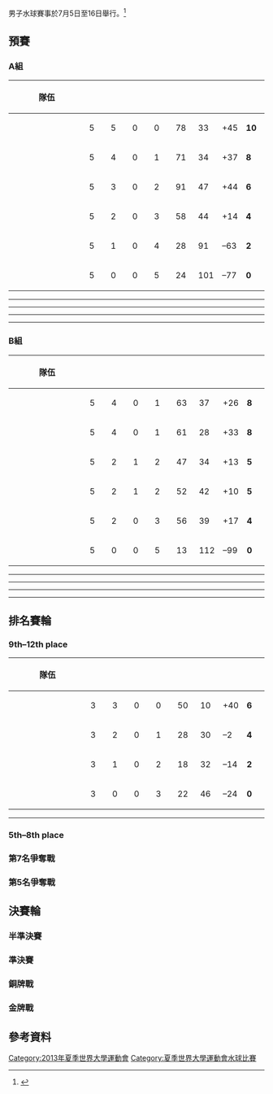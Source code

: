 {{main|2013年夏季世界大學運動會水球比賽}}
{{Infobox Universiade event
| event = 男子水球
| games = 2013 Summer
| image = [[File:Water_polo_pictogram.svg|100px]]
| venue = various
| dates = {{Start date|2013|7|5}} – {{Start date|2013|7|17}}
| competitors = 
| nations = 
| teams = 
| governing_body = 
| win_value =
| gold = 
| goldNOC = 
| silver = 
| silverNOC = 
| bronze = 
| bronzeNOC = 
| prev = [[2011年夏季世界大學運動會水球比賽男子賽事|2011]]
| next = 
}}
男子水球賽事於7月5日至16日舉行。<ref>{{cite web|url=http://kazan2013.ru:8080/uploads/technical_handbooks/en/Technical_Handbook_WP.pdf|title=2013 Summer Universiade – Water polo – Technical handbook|publisher=kazan2013.ru|accessdate=12 June 2013}}{{dead link|date=2017年11月 |bot=InternetArchiveBot |fix-attempted=yes }}</ref>

==預賽==
===A組===
{| class="wikitable" style="text-align:center; font-size:95%;"
!width=160|隊伍
!width=30|{{Tooltip|賽|Games played}}
!width=30|{{Tooltip|勝|Wins}}
!width=30|{{Tooltip|和|Draws}}
!width=30|{{Tooltip|敗|Losses}}
!width=30|{{Tooltip|得分|Goals for}}
!width=30|{{Tooltip|失分|Goals against}}
!width=30|{{Tooltip|分差|Goal difference}}
!width=30|{{Tooltip|積分|Points}}
|- bgcolor=#ccffcc
|align=left| {{wp|RUS}} || 5 || 5 || 0 || 0 || 78 || 33 || +45 || '''10'''
|- bgcolor=#ccffcc
|align=left| {{wp|HUN}} || 5 || 4 || 0 || 1 || 71 || 34 || +37 || '''8'''
|- bgcolor=#ccffcc
|align=left| {{wp|JPN}} || 5 || 3 || 0 || 2 || 91 || 47 || +44 || '''6'''
|- bgcolor=#ccffcc
|align=left| {{wp|AUS}} || 5 || 2 || 0 || 3 || 58 || 44 || +14 || '''4'''
|-
|align=left| {{wp|CAN}} || 5 || 1 || 0 || 4 || 28 || 91 || –63 || '''2'''
|-
|align=left| {{wp|GEO}} || 5 || 0 || 0 || 5 || 24 || 101 || –77 || '''0'''
|}

{{waterpolobox
| date = 2013年7月5日
| time = 14:00
| team1 = '''{{wp-rt|JPN}}'''
| score1 = '''10'''
| team2 = {{wp|AUS}}
| score2 = 7
| report = [http://kazan2013.ru/hide/en/-240/Root/ViewPdf/WPM400A01_C73_1.0.PDF Report]{{dead link|date=2017年11月 |bot=InternetArchiveBot |fix-attempted=yes }}
| location = Burevestnik Swimming Pool
| referees = Dhossche (BEL), Peila (USA)
| Q1 = 2–'''3'''
| Q2 = 1–1
| Q3 = 1–1
| Q4 = '''6'''–2
| OT = 
| goals1 = [[Koji_Takei|Takei]] 5
| goals2 = [[Justin_Trabinger|Trabinger]] 2
}}
{{waterpolobox
| date = 2013年7月5日
| time = 17:00
| team1 = '''{{wp-rt|HUN}}'''
| score1 = '''20'''
| team2 = {{wp|GEO}}
| score2 = 3
| report = [http://kazan2013.ru/hide/en/-240/Root/ViewPdf/WPM400A02_C73_1.0.PDF Report]{{dead link|date=2017年11月 |bot=InternetArchiveBot |fix-attempted=yes }}
| location = Burevestnik Swimming Pool
| referees = Rakovic-Krstonosic (SRB), Bianco (ITA)
| Q1 = '''6'''–0
| Q2 = '''4'''–1
| Q3 = '''7'''–0
| Q4 = '''3'''–2
| OT = 
| goals1 = [[Martón_Tóth_(water_polo)|Tóth]] 5
| goals2 = [[Levan_Kavlashvili|Kavlashvili]] 2
}}
{{waterpolobox
| date = 2013年7月5日
| time = 20:00
| team1 = '''{{wp-rt|RUS}}'''
| score1 = '''23'''
| team2 = {{wp|CAN}}
| score2 = 4
| report = [http://kazan2013.ru/hide/en/-240/Root/ViewPdf/WPM400A03_C73_1.0.PDF Report]{{dead link|date=2017年11月 |bot=InternetArchiveBot |fix-attempted=yes }}
| location = Burevestnik Swimming Pool
| referees = Riccitelli (ITA), Franulovic (CRO)
| Q1 = '''5'''–2
| Q2 = '''8'''–0
| Q3 = '''5'''–2
| Q4 = '''5'''–2
| OT = 
| goals1 = [[Aleksei_Risov-Alenichev|Risov-Alenichev]], [[Ivan_Nagaev_(water_polo)|Nagaev]] 5
| goals2 = [[Devon_Thumwood|Thumwood]] 2
}}
----
{{waterpolobox
| date = 2013年7月7日
| time = 17:00
| team1 = {{wp-rt|CAN}}
| score1 = 8
| team2 = {{wp|JPN}}
| score2 = '''25'''
| report = [http://universiade2013.sportresult.com/eurosport/en/-240/Root/ViewPdf/WPM400A04_C73_1.0.PDF Report]
| location = Burevestnik Swimming Pool
| referees = David (FRA), Rakovic-Krstonosic (SRB)
| Q1 = 0–'''6'''
| Q2 = 2–'''4'''
| Q3 = 5–'''7'''
| Q4 = 1–'''8'''
| OT = 
| goals1 = ''three players'' 2
| goals2 = [[Koji_Takei|Takei]] 6
}}
{{waterpolobox
| date = 2013年7月7日
| time = 18:30
| team1 = '''{{wp-rt|AUS}}'''
| score1 = '''15'''
| team2 = {{wp|GEO}}
| score2 = 3
| report = [http://universiade2013.sportresult.com/eurosport/en/-240/Root/ViewPdf/WPM400A05_C73_1.0.PDF Report]
| location = Burevestnik Swimming Pool
| referees = Rodrigues (BRA), Matijasevic (MNE)
| Q1 = 1–1
| Q2 = '''7'''–2
| Q3 = '''2'''–0
| Q4 = '''5'''–0
| OT = 
| goals1 = [[Pau_Sindone|Sindone]] 5
| goals2 = [[Kukuri_Giorgadze|Giorgadze]] 2
}}
{{waterpolobox
| date = 2013年7月7日
| time = 20:00
| team1 = '''{{wp-rt|RUS}}'''
| score1 = '''9'''
| team2 = {{wp|HUN}}
| score2 = 8
| report = [http://universiade2013.sportresult.com/eurosport/en/-240/Root/ViewPdf/WPM400A06_C73_1.0.PDF Report]
| location = Burevestnik Swimming Pool
| referees = Stavropoulos (GRE), Bianco (ITA)
| Q1 = '''3'''–2
| Q2 = '''3'''–2
| Q3 = 1–'''2'''
| Q4 = 2–2
| OT = 
| goals1 = [[Artem_Ashaev|Ashaev]] 3
| goals2 = [[Balazs_Korenyi|Korenyi]], [[Gábor_Kovács_(water_polo)|Kovács]] 2
}}
----
{{waterpolobox
| date = 2013年7月8日
| time = 12:30
| team1 = '''{{wp-rt|CAN}}'''
| score1 = '''10'''
| team2 = {{wp|GEO}}
| score2 = 9
| report = [http://universiade2013.sportresult.com/eurosport/en/-240/Root/ViewPdf/WPM400A07_C73_1.0.PDF Report]
| location = Burevestnik Swimming Pool
| referees = Rodrigues (BRA), Bianco (ITA)
| Q1 = '''3'''–1
| Q2 = '''4'''–3
| Q3 = 3–'''4'''
| Q4 = 0–'''1'''
| OT = 
| goals1 = [[Martin_Pelland|Pelland]], [[David_Lapins|Lapins]] 3
| goals2 = [[Giorgi_Kartvelishvili_(water_polo)|Kartvelishvili]] 3
}}
{{waterpolobox
| date = 2013年7月8日
| time = 18:30
| team1 = '''{{wp-rt|HUN}}'''
| score1 = '''16'''
| team2 = {{wp|AUS}}
| score2 = 9
| report = [http://universiade2013.sportresult.com/eurosport/en/-240/Root/ViewPdf/WPM400A08_C73_1.0.PDF Report]
| location = Burevestnik Swimming Pool
| referees = David (FRA), Matijasevic (MNE)
| Q1 = '''4'''–2
| Q2 = '''3'''–1
| Q3 = '''4'''–1
| Q4 = 5–5
| OT = 
| goals1 = [[Martón_Tóth_(water_polo)|Tóth]] 5
| goals2 = [[Pau_Sindone|Sindone]], [[Justin_Trabinger|Trabinger]] 2
}}
{{waterpolobox
| date = 2013年7月8日
| time = 20:00
| team1 = '''{{wp-rt|RUS}}'''
| score1 = '''13'''
| team2 = {{wp|JPN}}
| score2 = 11
| report = [http://universiade2013.sportresult.com/eurosport/en/-240/Root/ViewPdf/WPM400A09_C73_1.0.PDF Report]
| location = Burevestnik Swimming Pool
| referees = Stavropoulos (GRE), Peila (USA)
| Q1 = '''4'''–3
| Q2 = 2–2
| Q3 = '''5'''–1
| Q4 = 2–'''5'''
| OT = 
| goals1 = [[Artem_Ashaev|Ashaev]], [[Adel_Latypov|Latypov]] 3
| goals2 = [[Koji_Takei|Takei]] 5
}}
----
{{waterpolobox
| date = 2013年7月10日
| time = 14:00
| team1 = '''{{wp-rt|JPN}}'''
| score1 = '''35'''
| team2 = {{wp|GEO}}
| score2 = 6
| report = [http://universiade2013.sportresult.com/eurosport/en/-240/Root/ViewPdf/WPM400A10_C73_1.0.PDF Report]
| location = Burevestnik Swimming Pool
| referees = Matijasevic (MNE), David (FRA)
| Q1 = '''10'''–1
| Q2 = '''9'''–1
| Q3 = '''6'''–3
| Q4 = '''10'''–1
| OT = 
| goals1 = [[Koji_Takei|Takei]] 7
| goals2 = [[Kukuri_Giorgadze|Giorgadze]] 2
}}
{{waterpolobox
| date = 2013年7月10日
| time = 17:00
| team1 = {{wp-rt|CAN}}
| score1 = 3
| team2 = '''{{wp|HUN}}'''
| score2 = '''14'''
| report = [http://universiade2013.sportresult.com/eurosport/en/-240/Root/ViewPdf/WPM400A11_C73_1.0.PDF Report]
| location = Burevestnik Swimming Pool
| referees = Dhossche (BEL), Stavropoulos (GRE)
| Q1 = 0–'''2'''
| Q2 = 1–'''4'''
| Q3 = 1–'''3'''
| Q4 = 1–'''5'''
| OT = 
| goals1 = ''three players'' 3
| goals2 = [[Marton_Halek|Halek]] 4
}}
{{waterpolobox
| date = 2013年7月10日
| time = 20:00
| team1 = '''{{wp-rt|RUS}}'''
| score1 = '''12'''
| team2 = {{wp|AUS}}
| score2 = 7
| report = [http://universiade2013.sportresult.com/eurosport/en/-240/Root/ViewPdf/WPM400A12_C73_1.0.PDF Report]
| location = Burevestnik Swimming Pool
| referees = Bianco (ITA), Franulovic (CRO)
| Q1 = 1–'''2'''
| Q2 = 2–'''3'''
| Q3 = '''4'''–2
| Q4 = '''5'''–0
| OT = 
| goals1 = [[Sergei_Lisunov|Lisunov]] 3
| goals2 = [[Pau_Sindone|Sindone]], [[Justin_Trabinger|Trabinger]] 2
}}
----
{{waterpolobox
| date = 2013年7月11日
| time = 17:00
| team1 = '''{{wp-rt|AUS}}'''
| score1 = '''20'''
| team2 = {{wp|CAN}}
| score2 = 3
| report = [http://universiade2013.sportresult.com/eurosport/en/-240/Root/ViewPdf/WPM400A13_C73_1.0.PDF Report]
| location = Burevestnik Swimming Pool
| referees = David (FRA), Peila (USA)
| Q1 = '''4'''–0
| Q2 = '''5'''–3
| Q3 = '''2'''–0
| Q4 = '''9'''–0
| OT = 
| goals1 = ''four players'' 3
| goals2 = [[Devon_Thumwood|Thumwood]] 2
}}
{{waterpolobox
| date = 2013年7月11日
| time = 18:30
| team1 = {{wp-rt|JPN}}
| score1 = 10
| team2 = '''{{wp|HUN}}'''
| score2 = '''13'''
| report = [http://universiade2013.sportresult.com/eurosport/en/-240/Root/ViewPdf/WPM400A14_C73_1.0.PDF Report]
| location = Burevestnik Swimming Pool
| referees = Franulovic (CRO), Riccitelli (ITA)
| Q1 = '''2'''–1
| Q2 = 1–'''4'''
| Q3 = 5–'''6'''
| Q4 = 2–2
| OT = 
| goals1 = [[Koji_Takei|Takei]] 6
| goals2 = [[Martón_Tóth_(water_polo)|Tóth]] 4
}}
{{waterpolobox
| date = 2013年7月11日
| time = 20:00
| team1 = '''{{wp-rt|RUS}}'''
| score1 = '''21'''
| team2 = {{wp|GEO}}
| score2 = 3
| report = [http://universiade2013.sportresult.com/eurosport/en/-240/Root/ViewPdf/WPM400A15_C73_1.0.PDF Report]
| location = Burevestnik Swimming Pool
| referees = Dhossche (BEL), Rakovic-Krstonosic (SRB)
| Q1 = '''6'''–1
| Q2 = '''4'''–0
| Q3 = '''5'''–2
| Q4 = '''6'''–0
| OT = 
| goals1 = [[Adel_Latypov|Latypov]] 5
| goals2 = [[Kukuri_Giorgadze|Giorgadze]] 2
}}

===B組===
{| class="wikitable" style="text-align:center; font-size:95%;"
!width=160|隊伍
!width=30|{{Tooltip|賽|Games played}}
!width=30|{{Tooltip|勝|Wins}}
!width=30|{{Tooltip|和|Draws}}
!width=30|{{Tooltip|敗|Losses}}
!width=30|{{Tooltip|得分|Goals for}}
!width=30|{{Tooltip|失分|Goals against}}
!width=30|{{Tooltip|分差|Goal difference}}
!width=30|{{Tooltip|積分|Points}}
|- bgcolor=#ccffcc
|align=left| {{wp|ITA}} || 5 || 4 || 0 || 1 || 63 || 37 || +26 || '''8'''
|- bgcolor=#ccffcc
|align=left| {{wp|SRB}} || 5 || 4 || 0 || 1 || 61 || 28 || +33 || '''8'''
|- bgcolor=#ccffcc
|align=left| {{wp|USA}} || 5 || 2 || 1 || 2 || 47 || 34 || +13 || '''5'''
|- bgcolor=#ccffcc
|align=left| {{wp|BRA}} || 5 || 2 || 1 || 2 || 52 || 42 || +10 || '''5'''
|-
|align=left| {{wp|MNE}} || 5 || 2 || 0 || 3 || 56 || 39 || +17 || '''4'''
|-
|align=left| {{wp|BEL}} || 5 || 0 || 0 || 5 || 13 || 112 || –99 || '''0'''
|}

{{waterpolobox
| date = 2013年7月5日
| time = 12:30
| team1 = {{wp-rt|USA}}
| score1 = 8
| team2 = {{wp|BRA}}
| score2 = 8
| report = [http://kazan2013.ru/hide/en/-240/Root/ViewPdf/WPM400B01_C73_1.0.PDF Report]{{dead link|date=2017年11月 |bot=InternetArchiveBot |fix-attempted=yes }}
| location = Burevestnik Swimming Pool
| referees = David (FRA), Tahara (JPN)
| Q1 = 2–2
| Q2 = 3–3
| Q3 = 1–1
| Q4 = 2–2
| OT = 
| goals1 = [[Paul_Reynolds_(water_polo)|P. Reynolds]] 2
| goals2 = [[Adrian_Baches_Delgado|Baches Delgado]] 3
}}
{{waterpolobox
| date = 2013年7月5日
| time = 15:30
| team1 = '''{{wp-rt|SRB}}'''
| score1 = '''9'''
| team2 = {{wp|MNE}}
| score2 = 5
| report = [http://kazan2013.ru/hide/en/-240/Root/ViewPdf/WPM400B02_C73_1.0.PDF Report]{{dead link|date=2017年11月 |bot=InternetArchiveBot |fix-attempted=yes }}
| location = Burevestnik Swimming Pool
| referees = Stavropoulos (GRE), Gerzanich (RUS)
| Q1 = '''2'''–1
| Q2 = '''3'''–1
| Q3 = '''2'''–1
| Q4 = 2–2
| OT = 
| goals1 = [[Srdan_Vuksanovic|Vuksanovic]] 3
| goals2 = [[Nikola_Murisic|Murisic]] 2
}}
{{waterpolobox
| date = 2013年7月5日
| time = 18:30
| team1 = '''{{wp-rt|ITA}}'''
| score1 = '''28'''
| team2 = {{wp|BEL}}
| score2 = 1
| report = [http://kazan2013.ru/hide/en/-240/Root/ViewPdf/WPM400B03_C73_1.0.PDF Report]{{dead link|date=2017年11月 |bot=InternetArchiveBot |fix-attempted=yes }}
| location = Burevestnik Swimming Pool
| referees = Carney (AUS), Murray (CAN)
| Q1 = '''4'''–0
| Q2 = '''4'''–1
| Q3 = '''11'''–0
| Q4 = '''9'''–0
| OT = 
| goals1 = [[Luca_Damonte|Damonte]], [[斯特凡诺·卢翁戈|卢翁戈]] 5
| goals2 = [[Nick_Poelmans|Poelmans]] 1
}}
----
{{waterpolobox
| date = 2013年7月7日
| time = 12:30
| team1 = {{wp-rt|SRB}}
| score1 = 7
| team2 = '''{{wp|ITA}}'''
| score2 = '''8'''
| report = [http://universiade2013.sportresult.com/eurosport/en/-240/Root/ViewPdf/WPM400B04_C73_1.0.PDF Report]
| location = Burevestnik Swimming Pool
| referees = Boros-Djevi (AUS), Szekely (HUN)
| Q1 = 0–'''1'''
| Q2 = 1–'''2'''
| Q3 = '''4'''–2
| Q4 = 2–'''3'''
| OT = 
| goals1 = [[Strahinja_Rasovic|Rasovic]] 3
| goals2 = [[斯特凡诺·卢翁戈|卢翁戈]], [[Francesco_Coppoli|Coppoli]] 2
}}
{{waterpolobox
| date = 2013年7月7日
| time = 14:00
| team1 = '''{{wp-rt|BRA}}'''
| score1 = '''19'''
| team2 = {{wp|BEL}}
| score2 = 3
| report = [http://universiade2013.sportresult.com/eurosport/en/-240/Root/ViewPdf/WPM400B05_C73_1.0.PDF Report]
| location = Burevestnik Swimming Pool
| referees = Shimizu (JPN), Gerzanich (RUS)
| Q1 = '''4'''–1
| Q2 = '''3'''–0
| Q3 = '''5'''–1
| Q4 = '''7'''–1
| OT = 
| goals1 = [[Gustavo_Guimarães|Guimarães]] 5
| goals2 = [[Nick_Poelmans|Poelmans]] 2
}}
{{waterpolobox
| date = 2013年7月7日
| time = 15:30
| team1 = {{wp-rt|MNE}}
| score1 = 8
| team2 = '''{{wp|USA}}'''
| score2 = '''9'''
| report = [http://universiade2013.sportresult.com/eurosport/en/-240/Root/ViewPdf/WPM400B06_C73_1.0.PDF Report]
| location = Burevestnik Swimming Pool
| referees = Franulovic (CRO), Mebuke (GEO)
| Q1 = 1–'''2'''
| Q2 = 0–'''3'''
| Q3 = 1–1
| Q4 = '''6'''–3
| OT = 
| goals1 = [[Jovan_Saric|Saric]] 3
| goals2 = [[Paul_Reynolds_(water_polo)|P. Reynolds]] 3
}}
----
{{waterpolobox
| date = 2013年7月8日
| time = 14:00
| team1 = '''{{wp-rt|SRB}}'''
| score1 = '''9'''
| team2 = {{wp|USA}}
| score2 = 5
| report = [http://universiade2013.sportresult.com/eurosport/en/-240/Root/ViewPdf/WPM400B07_C73_1.0.PDF Report]
| location = Burevestnik Swimming Pool
| referees = Szekely (HUN), Shimizu (JPN)
| Q1 = 1–1
| Q2 = '''2'''–1
| Q3 = 1–1
| Q4 = '''5'''–2
| OT = 
| goals1 = ''four players'' 2
| goals2 = ''five players'' 1
}}
{{waterpolobox
| date = 2013年7月8日
| time = 15:30
| team1 = '''{{wp-rt|ITA}}'''
| score1 = '''11'''
| team2 = {{wp|BRA}}
| score2 = 10
| report = [http://universiade2013.sportresult.com/eurosport/en/-240/Root/ViewPdf/WPM400B08_C73_1.0.PDF Report]
| location = Burevestnik Swimming Pool
| referees = Franulovic (CRO), Gerzanich (RUS)
| Q1 = '''4'''–1
| Q2 = 1–1
| Q3 = 3–'''4'''
| Q4 = 3–'''4'''
| OT = 
| goals1 = [[斯特凡诺·卢翁戈|卢翁戈]] 4
| goals2 = [[Adrian_Baches_Delgado|Baches Delgado]] 4
}}
{{waterpolobox
| date = 2013年7月8日
| time = 17:00
| team1 = {{wp-rt|BEL}}
| score1 = 5
| team2 = '''{{wp|MNE}}'''
| score2 = '''24'''
| report = [http://universiade2013.sportresult.com/eurosport/en/-240/Root/ViewPdf/WPM400B09_C73_1.0.PDF Report]
| location = Burevestnik Swimming Pool
| referees = Boros-Djevi (AUS), Deslieres (CAN)
| Q1 = 1–'''6'''
| Q2 = 1–'''7'''
| Q3 = 2–'''4'''
| Q4 = 1–'''7'''
| OT = 
| goals1 = ''five players'' 1
| goals2 = [[Jovan_Saric|Saric]] 4
}}
----
{{waterpolobox
| date = 2013年7月10日
| time = 12:30
| team1 = '''{{wp-rt|SRB}}'''
| score1 = '''14'''
| team2 = {{wp|BRA}}
| score2 = 8
| report = [http://universiade2013.sportresult.com/eurosport/en/-240/Root/ViewPdf/WPM400B10_C73_1.0.PDF Report]
| location = Burevestnik Swimming Pool
| referees = Tahara (JPN), Deslieres (CAN)
| Q1 = '''3'''–2
| Q2 = '''5'''–2
| Q3 = 2–2
| Q4 = '''4'''–2
| OT = 
| goals1 = [[Ivan_Rackov|Rackov]], [[Srdan_Vuksanovic|Vuksanovic]] 3
| goals2 = [[Adrian_Baches_Delgado|Baches Delgado]] 2
}}
{{waterpolobox
| date = 2013年7月10日
| time = 15:30
| team1 = '''{{wp-rt|USA}}'''
| score1 = '''19'''
| team2 = {{wp|BEL}}
| score2 = 2
| report = [http://universiade2013.sportresult.com/eurosport/en/-240/Root/ViewPdf/WPM400B11_C73_1.0.PDF Report]
| location = Burevestnik Swimming Pool
| referees = Murray (CAN), Szekely (HUN)
| Q1 = '''6'''–1
| Q2 = '''5'''–0
| Q3 = '''3'''–1
| Q4 = '''5'''–0
| OT = 
| goals1 = [[Lucas_Reynolds|L. Reynolds]] 5
| goals2 = ''two players'' 2
}}
{{waterpolobox
| date = 2013年7月10日
| time = 18:30
| team1 = '''{{wp-rt|MNE}}'''
| score1 = '''13'''
| team2 = {{wp|ITA}}
| score2 = 9
| report = [http://universiade2013.sportresult.com/eurosport/en/-240/Root/ViewPdf/WPM400B12_C73_1.0.PDF Report]
| location = Burevestnik Swimming Pool
| referees = Carney (AUS), Vasenin (RUS)
| Q1 = 2–2
| Q2 = 3–'''4'''
| Q3 = '''5'''–1
| Q4 = '''3'''–2
| OT = 
| goals1 = [[Miljan_Popovic|Popovic]], [[Nikola_Murisic|Murisic]] 3
| goals2 = [[Matteo_Gitto|Gitto]] 3
}}
----
{{waterpolobox
| date = 2013年7月11日
| time = 12:30
| team1 = '''{{wp-rt|SRB}}'''
| score1 = '''22'''
| team2 = {{wp|BEL}}
| score2 = 2
| report = [http://universiade2013.sportresult.com/eurosport/en/-240/Root/ViewPdf/WPM400B13_C73_1.0.PDF Report]
| location = Burevestnik Swimming Pool
| referees = Deslieres (CAN), Tahara (JPN)
| Q1 = '''6'''–0
| Q2 = '''5'''–1
| Q3 = '''4'''–1
| Q4 = '''7'''–0
| OT = 
| goals1 = [[Ivan_Rackov|Rackov]] 6
| goals2 = [[Gerry_Verschuren|Verschuren]] 2
}}
{{waterpolobox
| date = 2013年7月11日
| time = 14:00
| team1 = '''{{wp-rt|BRA}}'''
| score1 = '''7'''
| team2 = {{wp|MNE}}
| score2 = 6
| report = [http://universiade2013.sportresult.com/eurosport/en/-240/Root/ViewPdf/WPM400B14_C73_1.0.PDF Report]
| location = Burevestnik Swimming Pool
| referees = Mebuke (GEO), Szekely (HUN)
| Q1 = 2–2
| Q2 = '''3'''–2
| Q3 = 1–'''2'''
| Q4 = '''1'''–0
| OT = 
| goals1 = [[Adrian_Baches_Delgado|Baches Delgado]] 4
| goals2 = [[Jovan_Saric|Saric]] 3
}}
{{waterpolobox
| date = 2013年7月11日
| time = 15:30
| team1 = {{wp-rt|USA}}
| score1 = 6
| team2 = '''{{wp|ITA}}'''
| score2 = '''7'''
| report = [http://universiade2013.sportresult.com/eurosport/en/-240/Root/ViewPdf/WPM400B15_C73_1.0.PDF Report]
| location = Burevestnik Swimming Pool
| referees = Boros-Djevi (AUS), Gerzanich (RUS)
| Q1 = 1–'''2'''
| Q2 = 1–'''3'''
| Q3 = 2–2
| Q4 = '''2'''–0
| OT = 
| goals1 = [[Daniel_Lenhardt|Lenhardt]] 2
| goals2 = [[斯特凡诺·卢翁戈|卢翁戈]] 3
}}

==排名賽輪==
===9th–12th place===
{| class="wikitable" style="text-align:center; font-size:95%;"
!width=160|隊伍
!width=30|{{Tooltip|賽|Games played}}
!width=30|{{Tooltip|勝|Wins}}
!width=30|{{Tooltip|和|Draws}}
!width=30|{{Tooltip|敗|Losses}}
!width=30|{{Tooltip|得分|Goals for}}
!width=30|{{Tooltip|失分|Goals against}}
!width=30|{{Tooltip|分差|Goal difference}}
!width=30|{{Tooltip|積分|Points}}
|-
|align=left| {{wp|MNE}} || 3 || 3 || 0 || 0 || 50 || 10 || +40 || '''6'''
|-
|align=left| {{wp|CAN}} || 3 || 2 || 0 || 1 || 28 || 30 || –2 || '''4'''
|-
|align=left| {{wp|GEO}} || 3 || 1 || 0 || 2 || 18 || 32 || –14 || '''2'''
|-
|align=left| {{wp|BEL}} || 3 || 0 || 0 || 3 || 22 || 46 || –24 || '''0'''
|}

{{waterpolobox
| date = 2013年7月13日
| time = 12:30
| team1 = '''{{wp-rt|GEO}}'''
| score1 = '''7'''
| team2 = {{wp|BEL}}
| score2 = 5
| report = [http://universiade2013.sportresult.com/eurosport/en/-240/Root/ViewPdf/WPM400C01_C73_1.0.PDF Report]
| location = Burevestnik Swimming Pool
| referees = Birri (HUN), Shimizu (JPN)
| Q1 = '''2'''–0
| Q2 = '''3'''–2
| Q3 = 2–'''3'''
| Q4 = 0–0
| OT = 
| goals1 = [[Levan_Chikvinidze|Chikvinidze]] 4
| goals2 = ''five players'' 1
}}
{{waterpolobox
| date = 2013年7月13日
| time = 14:00
| team1 = {{wp-rt|CAN}}
| score1 = 3
| team2 = '''{{wp|MNE}}'''
| score2 = '''9'''
| report = [http://universiade2013.sportresult.com/eurosport/en/-240/Root/ViewPdf/WPM400C02_C73_1.0.PDF Report]
| location = Burevestnik Swimming Pool
| referees = Tahara (JPN), Vasenin (RUS)
| Q1 = 2–'''3'''
| Q2 = 0–'''2'''
| Q3 = 0–'''2'''
| Q4 = 1–'''2'''
| OT = 
| goals1 = ''three players'' 1
| goals2 = [[Jovan_Saric|Saric]] 3
}}
----
{{waterpolobox
| date = 2013年7月15日
| time = 12:30
| team1 = {{wp-rt|BEL}}
| score1 = 12
| team2 = '''{{wp|CAN}}'''
| score2 = '''15'''
| report = [http://universiade2013.sportresult.com/eurosport/en/-240/Root/ViewPdf/WPM400C03_C73_1.0.PDF Report]
| location = Burevestnik Swimming Pool
| referees = Rodrigues (BRA), Tahara (JPN)
| Q1 = 1–'''4'''
| Q2 = 2–'''3'''
| Q3 = 3–3
| Q4 = '''6'''–5
| OT = 
| goals1 = [[Nick_Poelmans|Poelmans]], [[Gerry_Verschuren|Verschuren]] 4
| goals2 = [[Martin_Pelland|Pelland]], [[David_Lapins|Lapins]] 3
}}
{{waterpolobox
| date = 2013年7月15日
| time = 14:00
| team1 = '''{{wp-rt|MNE}}'''
| score1 = '''17'''
| team2 = {{wp|GEO}}
| score2 = 2
| report = [http://universiade2013.sportresult.com/eurosport/en/-240/Root/ViewPdf/WPM400C04_C73_1.0.PDF Report]
| location = Burevestnik Swimming Pool
| referees = Boros-Djevi (AUS), Deslieres (CAN)
| Q1 = '''5'''–1
| Q2 = '''3'''–0
| Q3 = '''5'''–1
| Q4 = '''4'''–0
| OT = 
| goals1 = [[Radovan_Latinovic|Latinovic]], [[Nikola_Murisic|Murisic]] 3
| goals2 = [[Levan_Chikvinidze|Chikvinidze]], [[Levan_Kavlashvili|Kavlashvili]] 1
}}


===5th–8th place===
{{waterpolobox
| date = 2013年7月15日
| time = 15:30
| team1 ={{wp-rt|AUS}} 
| score1 = 8
| team2 ='''{{wp|USA}}'''
| score2 = '''11'''
| report = [http://universiade2013.sportresult.com/eurosport/en/-240/Root/ViewPdf/WPM400203_C73_1.0.PDF Report]
| location = Burevestnik Swimming Pool
| referees = Bianco (ITA), Vasenin (RUS)
| Q1 = 0–'''2'''
| Q2 = 2–'''3'''
| Q3 = 2–'''3'''
| Q4 = '''4'''–3
| OT = 
| goals1 = [[Pau_Sindone|Sindone]], [[Blake_Edwards_(water_polo)|Edwards]] 2
| goals2 = [[Paul_Reynolds_(water_polo)|P. Reynolds]] 4
}}
{{waterpolobox
| date = 2013年7月15日
| time = 17:00
| team1 ='''{{wp-rt|JPN}}'''
| score1 = '''12'''
| team2 ={{wp|BRA}} 
| score2 = 9
| report = [http://universiade2013.sportresult.com/eurosport/en/-240/Root/ViewPdf/WPM400204_C73_2.0.PDF Report]
| location = Burevestnik Swimming Pool
| referees = Szekely (HUN), Riccitelli (ITA)
| Q1 = 2–'''3'''
| Q2 = '''4'''–1
| Q3 = '''4'''–3
| Q4 = 2–2
| OT = 
| goals1 = [[Yuki_Kadono|Kadono]] 4
| goals2 = ''three players'' 2
}}

===第7名爭奪戰===
{{waterpolobox
| date = 2013年7月16日
| time = 11:00
| team1 = {{wp-rt|AUS}}
| score1 = 
| team2 = {{wp|BRA}}
| score2 = 
| report = 
| location = Burevestnik Swimming Pool
| referees = 
| Q1 = 
| Q2 = 
| Q3 = 
| Q4 = 
| OT = 
| goals1 = 
| goals2 = 
}}

===第5名爭奪戰===
{{waterpolobox
| date = 2013年7月16日
| time = 12:30
| team1 = {{wp-rt|USA}}
| score1 = 
| team2 = {{wp|JPN}}
| score2 = 
| report = 
| location = Burevestnik Swimming Pool
| referees = 
| Q1 = 
| Q2 = 
| Q3 = 
| Q4 = 
| OT = 
| goals1 = 
| goals2 = 
}}

==決賽輪==
{{8TeamBracket-with third
| RD1= 半準決賽
| RD2= 準決賽
| RD3= 金牌戰
| Consol= 銅牌戰

| RD1-seed1= B1
| RD1-team1= '''{{wp|ITA}}'''
| RD1-score1='''8''' 
| RD1-seed2= A4
| RD1-team2= {{wp|AUS}}
| RD1-score2=5 
| RD1-seed3= A2
| RD1-team3= '''{{wp|HUN}}'''
| RD1-score3='''12'''
| RD1-seed4= B3
| RD1-team4= {{wp|USA}}
| RD1-score4=7 
| RD1-seed5= B2
| RD1-team5= '''{{wp|SRB}}'''
| RD1-score5='''15''' 
| RD1-seed6= A3
| RD1-team6= {{wp|JPN}}
| RD1-score6=7 
| RD1-seed7= A1
| RD1-team7= '''{{wp|RUS}}'''
| RD1-score7='''14''' 
| RD1-seed8= B4
| RD1-team8= {{wp|BRA}}
| RD1-score8=5 

| RD2-seed1=B1 
| RD2-team1={{wp|ITA}} 
| RD2-score1= 9
| RD2-seed2=A2 
| RD2-team2='''{{wp|HUN}}'''
| RD2-score2= '''11'''
| RD2-seed3=B2 
| RD2-team3={{wp|SRB}} 
| RD2-score3= 11
| RD2-seed4=A1 
| RD2-team4='''{{wp|RUS}}'''
| RD2-score4= '''12'''

| RD3-seed1= A2
| RD3-team1= {{wp|HUN}}
| RD3-score1= 
| RD3-seed2= A1
| RD3-team2= {{wp|RUS}}
| RD3-score2= 

| RD3-seed3= B1
| RD3-team3= {{wp|ITA}}
| RD3-score3= 
| RD3-seed4= B2
| RD3-team4= {{wp|SRB}}
| RD3-score4= 
}}

===半準決賽===
{{waterpolobox
| date = 2013年7月13日
| time = 15:30
| team1 = '''{{wp-rt|SRB}}'''
| score1 ='''15''' 
| team2 = {{wp|JPN}}
| score2 =7 
| report =[http://universiade2013.sportresult.com/eurosport/en/-240/Root/ViewPdf/WPM400303_C73_1.0.PDF Report]
| location = Burevestnik Swimming Pool
| referees = Mebuke (GEO), Stavropoulos (GRE)
| Q1 =2–'''3''' 
| Q2 ='''3'''–1 
| Q3 ='''5'''–2 
| Q4 ='''5'''–1 
| OT = 
| goals1 =[[尼古拉·戴多維奇|戴多維奇]], [[Boris_Vapenski|Vapenski]] 3 
| goals2 =[[Koji_Takei|Takei]] 5  
}}
{{waterpolobox
| date = 2013年7月13日
| time = 17:00
| team1 = '''{{wp-rt|HUN}}'''
| score1 ='''12''' 
| team2 = {{wp|USA}}
| score2 =7 
| report =[http://universiade2013.sportresult.com/eurosport/en/-240/Root/ViewPdf/WPM400302_C73_1.0.PDF Report] 
| location = Burevestnik Swimming Pool
| referees = Franulovic (CRO), Carney (AUS)
| Q1 ='''3'''–2 
| Q2 ='''3'''–2 
| Q3 ='''4'''–1 
| Q4 =2–2 
| OT = 
| goals1 =''three players'' 2 
| goals2 =[[Paul_Reynolds_(water_polo)|P. Reynolds]], [[Daniel_McClintick|McClintick]] 2 
}}
{{waterpolobox
| date = 2013年7月13日
| time = 18:30
| team1 = '''{{wp-rt|RUS}}'''
| score1 = '''14'''
| team2 = {{wp|BRA}}
| score2 =5 
| report =[http://universiade2013.sportresult.com/eurosport/en/-240/Root/ViewPdf/WPM400304_C73_1.0.PDF Report] 
| location = Burevestnik Swimming Pool
| referees = Szekely (HUN), Riccitelli (ITA)
| Q1 ='''5'''–2 
| Q2 ='''3'''–0 
| Q3 =1–'''2''' 
| Q4 ='''5'''–1 
| OT = 
| goals1 =[[Adel_Latypov|Latypov]], [[Stepan_Andrukov|Andrukov]] 3 
| goals2 =[[Danilo_Correa|Correa]] 2 
}}
{{waterpolobox
| date = 2013年7月13日
| time = 20:00
| team1 = '''{{wp-rt|ITA}}'''
| score1 ='''8''' 
| team2 = {{wp|AUS}}
| score2 =5 
| report =[http://universiade2013.sportresult.com/eurosport/en/-240/Root/ViewPdf/WPM400301_C73_1.0.PDF Report] 
| location = Burevestnik Swimming Pool
| referees = Murray (CAN), Matijasevic (MNE)
| Q1 ='''3'''–1 
| Q2 ='''2'''–1 
| Q3 =2–2 
| Q4 =1–1 
| OT = 
| goals1 =[[Luca_Damonte|Damonte]], [[Luca_Marziali|Marziali]] 4 
| goals2 =[[Christopher_Dyson|Dyson]], [[Justin_Trabinger|Trabinger]] 2 
}}

===準決賽===
{{waterpolobox
| date = 2013年7月15日
| time = 18:30
| team1 ={{wp-rt|ITA}} 
| score1 = 9
| team2 ='''{{wp|HUN}}'''
| score2 = '''11'''
| report = [http://universiade2013.sportresult.com/eurosport/en/-240/Root/ViewPdf/WPM400201_C73_2.0.PDF Report]
| location = Burevestnik Swimming Pool
| referees = Franulovic (CRO), David (FRA)
| Q1 = 2–'''3'''
| Q2 = 1–'''3'''
| Q3 = 2–'''3'''
| Q4 = '''4'''–2 
| OT = 
| goals1 = [[Luca_Damonte|Damonte]] 4 
| goals2 = [[Balazs_Somogyi|Somogyi]] 4 
}}
{{waterpolobox
| date = 2013年7月15日
| time = 20:00
| team1 ={{wp-rt|SRB}} 
| score1 = 11
| team2 ='''{{wp|RUS}}'''
| score2 = '''12'''
| report = [http://universiade2013.sportresult.com/eurosport/en/-240/Root/ViewPdf/WPM400202_C73_2.0.PDF Report]
| location = Burevestnik Swimming Pool
| referees = Stavropoulos (GRE), Peila (USA)
| Q1 = '''5'''–3
| Q2 = 1–'''6'''
| Q3 = 2–2
| Q4 = '''3'''–1
| OT = 
| goals1 = [[尼古拉·戴多維奇|戴多維奇]] 5
| goals2 = [[Aleksei_Risov-Alenichev|Risov-Alenichev]] 5
}}

===銅牌戰===
{{waterpolobox
| date = 2013年7月17日
| time = 11:15
| team1 = {{wp-rt|ITA}} 
| score1 = 
| team2 = {{wp|SRB}} 
| score2 = 
| report = 
| location = Burevestnik Swimming Pool
| referees = 
| Q1 = 
| Q2 = 
| Q3 = 
| Q4 = 
| OT = 
| goals1 = 
| goals2 = 
}}

===金牌戰===
{{waterpolobox
| date = 2013年7月17日
| time = 13:00
| team1 = {{wp-rt|HUN}} 
| score1 = 
| team2 = {{wp|RUS}} 
| score2 = 
| report = 
| location = Burevestnik Swimming Pool
| referees = 
| Q1 = 
| Q2 = 
| Q3 = 
| Q4 = 
| OT = 
| goals1 = 
| goals2 = 
}}

==參考資料==
{{reflist}}

{{2013年夏季世界大學運動會比賽項目}}

[[Category:2013年夏季世界大學運動會|Category:2013年夏季世界大學運動會]]
[[Category:夏季世界大學運動會水球比賽|Category:夏季世界大學運動會水球比賽]]